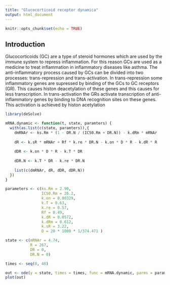 ```yaml
---
title: "Glucocorticoid receptor dynamica"
output: html_document
---
```


```r
knitr::opts_chunk$set(echo = TRUE)
```


## Introduction

Glucocorticoids (GC) are a type of steroid hormones which are used by the immune system to repress inflammation. For this reason GCs are used as a medicine to treat inflammation in inflammatory diseases like asthma. The anti-inflammatory process caused by GCs can be divided into two processes: trans-repression and trans-activation. In trans-repression some inflammatory genes are supressed by binding of the GCs to GC receptors (GR). This causes histon deacetylation of these genes and this causes for less transcription. In trans-activation the GRs activate transcription of anti-inflammatory genes by binding to DNA recognition sites on these genes. This activation is achieved by histon acetylation


```r
library(deSolve)

mRNA.dynamic <- function(t, state, paramters) {
  with(as.list(c(state, paramters)),{
    dmRNAr <- ks.Rm * (1 - DR.N / (IC50.Rm + DR.N)) - k.dRm * mRNAr
    
    dR <- k.sR * mRNAr + Rf * k.re * DR.N - k.on * D * R - k.dR * R
    
    dDR <- k.on * D * R - k.T * DR
    
    dDR.N <- k.T * DR - k.re * DR.N
    
    list(c(dmRNAr, dR, dDR, dDR.N))
  }) 
}

parameters <- c(ks.Rm = 2.90,
                IC50.Rm = 26.2,
                k.on = 0.00329,
                k.T = 0.63,
                k.re = 0.57,
                Rf = 0.49,
                k.dR = 0.0572,
                k.dRm = 0.612,
                k.sR = 3.22,
                D = 20 * 1000 * 1/374.471 )

state <- c(mRNAr = 4.74,
           R = 267,
           DR = 0,
           DR.N = 0)

times <- seq(0, 48)

out <- ode(y = state, times = times, func = mRNA.dynamic, parms = parameters)
plot(out)
```
